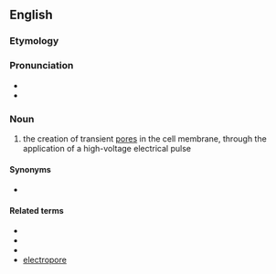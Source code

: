==English==
{{wikipedia}}

===Etymology===
{{prefix|electro|poration|lang=en}}

===Pronunciation===
* {{IPA|/ɪˌlɛktɹoʊpɔˈɹeɪʃən/|lang=en}}
* {{rhymes|eɪʃən|lang=en}}

===Noun===
{{en-noun|~}}

# {{lb|en|biotechnology}} the creation of transient [[pore]]s in the cell membrane, through the application of a high-voltage electrical pulse

====Synonyms====
* {{l|en|electropermeabilization}}

====Related terms====
* {{l|en|electroporate}}
* {{l|en|electroporatic}}
* {{l|en|electroporator}}
* [[electropore]]
